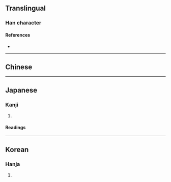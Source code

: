 {{also|寫|写}}
{{character info}}
==Translingual==

===Han character===
{{Han char|rn=14|rad=冖|as=12|sn=14|four=|canj=BHXF|ids=⿱冖舄}}

====References====
* {{Han ref|kx=0131.071|dj=0294.030|hdz=10306.031|uh=51A9|ud=20905}}

----

==Chinese==
{{zh-see|寫|v}}

----

==Japanese==

===Kanji===
{{ja-kanji|grade=|rs=冖12}}

# {{rfdef|ja|sort=冖12}}

====Readings====
{{ja-readings|goon=しゃ|kanon=しゃ|kun=うつす,かきうつす}}

----

==Korean==

===Hanja===
{{ko-hanja|hangeul=사|rv=sa|mr=sa}}

# {{rfdef|ko|sort=冖12}}